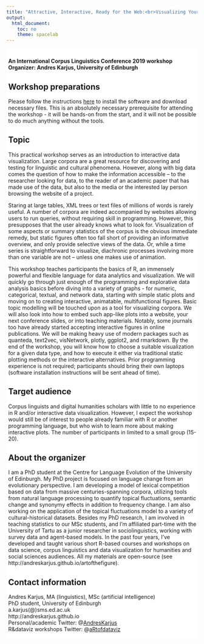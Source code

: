 ```yaml
---
title: "Attractive, Interactive, Ready for the Web:<br>Visualizing Your Data Using R"
output: 
  html_document: 
    toc: no
    theme: spacelab
---
```


<style type="text/css">
h1.title {
  font-size: 30px;
  margin-top: 90px;
  background-color: white;
  padding-top: 7px;
  padding-bottom: 10px;
  padding-left:5px;
  z-index: 100;
}
</style>


<img src="top.jpeg" alt = '' style = 'position:absolute; top:0; right:0; padding:0px; width=100%;overflow:hidden;z-index:-1'>

<div align="justify" style="position:relative; background-color:white; padding-top:10px; padding-left:5px;">

**An International Corpus Linguistics Conference 2019 workshop<br>**
**Organizer: Andres Karjus, University of Edinburgh**

## Workshop preparations

Please follow the instructions [here](https://andreskarjus.github.io/artofthefigure/preworkshop_cl2019.html) to install the software and download necessary files. This is an absolutely necessary prerequisite for attending the workshop - it will be hands-on from the start, and it will not be possible to do much anything without the tools.


## Topic 

This practical workshop serves as an introduction to interactive data visualization. Large corpora are a great resource for discovering and testing for linguistic and cultural phenomena. However, along with big data comes the question of how to make the information accessible – to the researcher looking for data, to the reader of an academic paper that has made use of the data, but also to the media or the interested lay person browsing the website of a project. 

Staring at large tables, XML trees or text files of millions of words is rarely useful. A number of corpora are indeed accompanied by websites allowing users to run queries, without requiring skill in programming. However, this presupposes that the user already knows what to look for. Visualization of some aspects or summary statistics of the corpus is the obvious immediate remedy, but static figures often too fall short of providing an informative overview, and only provide selective views of the data. Or, while a time series is straightforward to visualize, diachronic processes involving more than one variable are not – unless one makes use of animation.

This workshop teaches participants the basics of R, an immensely powerful and flexible language for data analytics and visualization. We will quickly go through just enough of the programming and explorative data analysis basics before diving into a variety of graphs - for numeric, categorical, textual, and network data, starting with simple static plots and moving on to creating interactive, animatable, multifunctional figures. Basic topic modelling will be touched upon as a tool for visualizing corpora. We will also look into how to embed such app-like plots into a website, your next conference slides, or into teaching materials. Notably, some journals too have already started accepting interactive figures in online publications. We will be making heavy use of modern packages such as quanteda, text2vec, visNetwork, plotly, ggplot2, and rmarkdown. By the end of the workshop, you will know how to choose a suitable visualization for a given data type, and how to execute it either via traditional static plotting methods or the interactive alternatives. Prior programming experience is not required; participants should bring their own laptops (software installation instructions will be sent ahead of time).


## Target audience

Corpus linguists and digital humanities scholars with little to no experience in R and/or interactive data visualization. However, I expect the workshop would still be of interest to people already familiar with R or another programming language, but who wish to learn more about making interactive plots. The number of participants in limited to a small group (15-20).


## About the organizer

I am a PhD student at the Centre for Language Evolution of the University of Edinburgh. My PhD project is focused on language change from an evolutionary perspective. I am developing a model of lexical competition based on data from massive centuries-spanning corpora, utilizing tools from natural language processing to quantify topical fluctuations, semantic change and synonymy effects in addition to frequency change. I am also working on the application of the topical fluctuations model to a variety of cultural-historical datasets. Besides my PhD research, I am involved in teaching statistics to our MSc students, and I’m affiliated part-time with the University of Tartu as a junior researcher in sociolinguistics, working with survey data and agent-based models. In the past four years, I’ve developed and taught various short R-based courses and workshops on data science, corpus linguistics and data visualization for humanities and social sciences audiences. All my materials are open-source (see http://andreskarjus.github.io/artofthefigure). 


## Contact information

Andres Karjus, MA (linguistics), MSc (artificial intelligence)<br>
PhD student, University of Edinburgh<br>
a.karjus(@)sms.ed.ac.uk<br>
http://andreskarjus.github.io <br>
Personal/academic Twitter: @[AndresKarjus](https://twitter.com/AndresKarjus) <br>
R&dataviz workshops Twitter: @[aRtofdataviz](https://twitter.com/aRtofdataviz) <br>
<br>


</div>